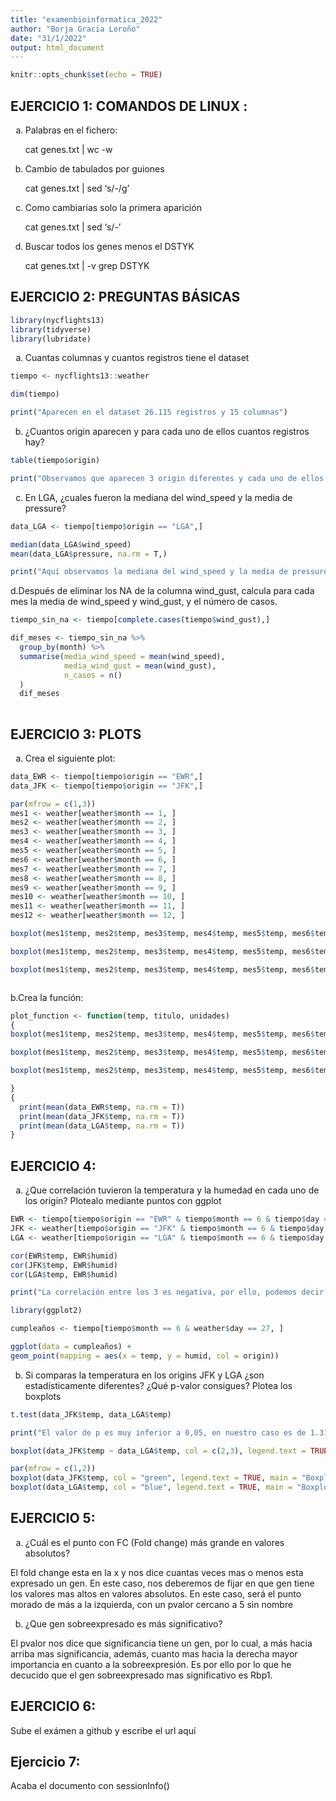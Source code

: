 ```yaml
---
title: "examenbioinformatica_2022"
author: "Borja Gracia Loroño"
date: "31/1/2022"
output: html_document
---
```


```r
knitr::opts_chunk$set(echo = TRUE)
```

## EJERCICIO 1: COMANDOS DE LINUX : 
a. Palabras en el fichero:

   cat genes.txt | wc -w

b. Cambio de tabulados por guiones

   cat genes.txt | sed 's/\t/-/g'

c. Como cambiarias solo la primera aparición

   cat genes.txt | sed 's/\t/-'

d. Buscar todos los genes menos el DSTYK

   cat genes.txt | -v grep DSTYK

## EJERCICIO 2: PREGUNTAS BÁSICAS

```r
library(nycflights13)
library(tidyverse)
library(lubridate)

```
a. Cuantas columnas y cuantos registros tiene el dataset

```r
tiempo <- nycflights13::weather

dim(tiempo)

print("Aparecen en el dataset 26.115 registros y 15 columnas")

```
b. ¿Cuantos origin aparecen y para cada uno de ellos cuantos registros hay?

```r
table(tiempo$origin)

print("Observamos que aparecen 3 origin diferentes y cada uno de ellos con los registros indicados en la pantalla")
```
c. En LGA, ¿cuales fueron la mediana del wind_speed y la media de pressure?

```r
data_LGA <- tiempo[tiempo$origin == "LGA",]

median(data_LGA$wind_speed)
mean(data_LGA$pressure, na.rm = T,)

print("Aquí observamos la mediana del wind_speed y la media de pressure")

```

d.Después de eliminar los NA de la columna wind_gust, calcula para cada mes la media de wind_speed y wind_gust, y el número de casos.

```r
tiempo_sin_na <- tiempo[complete.cases(tiempo$wind_gust),]

dif_meses <- tiempo_sin_na %>%
  group_by(month) %>%
  summarise(media_wind_speed = mean(wind_speed),
            media_wind_gust = mean(wind_gust),
            n_casos = n()
  )
  dif_meses
  
```


## EJERCICIO 3: PLOTS
 a. Crea el siguiente plot:
```r

data_EWR <- tiempo[tiempo$origin == "EWR",]
data_JFK <- tiempo[tiempo$origin == "JFK",]

par(mfrow = c(1,3))
mes1 <- weather[weather$month == 1, ]
mes2 <- weather[weather$month == 2, ]
mes3 <- weather[weather$month == 3, ]
mes4 <- weather[weather$month == 4, ]
mes5 <- weather[weather$month == 5, ]
mes6 <- weather[weather$month == 6, ]
mes7 <- weather[weather$month == 7, ]
mes8 <- weather[weather$month == 8, ]
mes9 <- weather[weather$month == 9, ]
mes10 <- weather[weather$month == 10, ]
mes11 <- weather[weather$month == 11, ]
mes12 <- weather[weather$month == 12, ]

boxplot(mes1$temp, mes2$temp, mes3$temp, mes4$temp, mes5$temp, mes6$temp, mes7$temp, mes8$temp, mes9$temp, mes10$temp, mes11$temp, mes12$temp, xlab = "Months", ylab = "ºC", main = "EWR", col = "red")

boxplot(mes1$temp, mes2$temp, mes3$temp, mes4$temp, mes5$temp, mes6$temp, mes7$temp, mes8$temp, mes9$temp, mes10$temp, mes11$temp, mes12$temp, xlab = "Months", ylab = "ºC", main = "JFK", col = "green")

boxplot(mes1$temp, mes2$temp, mes3$temp, mes4$temp, mes5$temp, mes6$temp, mes7$temp, mes8$temp, mes9$temp, mes10$temp, mes11$temp, mes12$temp, xlab = "Months", ylab = "ºC", main = "LGA", col = "blue")



```


b.Crea la función:


```r
plot_function <- function(temp, titulo, unidades)
{
boxplot(mes1$temp, mes2$temp, mes3$temp, mes4$temp, mes5$temp, mes6$temp, mes7$temp, mes8$temp, mes9$temp, mes10$temp, mes11$temp, mes12$temp, xlab = "Months", ylab = "ºC", main = "EWR", col = "red")

boxplot(mes1$temp, mes2$temp, mes3$temp, mes4$temp, mes5$temp, mes6$temp, mes7$temp, mes8$temp, mes9$temp, mes10$temp, mes11$temp, mes12$temp, xlab = "Months", ylab = "ºC", main = "JFK", col = "green")

boxplot(mes1$temp, mes2$temp, mes3$temp, mes4$temp, mes5$temp, mes6$temp, mes7$temp, mes8$temp, mes9$temp, mes10$temp, mes11$temp, mes12$temp, xlab = "Months", ylab = "ºC", main = "LGA", col = "blue")

}
{
  print(mean(data_EWR$temp, na.rm = T))
  print(mean(data_JFK$temp, na.rm = T))
  print(mean(data_LGA$temp, na.rm = T))
}

```
## EJERCICIO 4:

a. ¿Que correlación tuvieron la temperatura y la humedad en cada uno de los origin? Plotealo mediante
puntos con ggplot
```r
EWR <- tiempo[tiempo$origin == "EWR" & tiempo$month == 6 & tiempo$day == 27, ]
JFK <- weather[tiempo$origin == "JFK" & tiempo$month == 6 & tiempo$day == 27, ]
LGA <- weather[tiempo$origin == "LGA" & tiempo$month == 6 & tiempo$day == 27, ]

cor(EWR$temp, EWR$humid)
cor(JFK$temp, EWR$humid)
cor(LGA$temp, EWR$humid)

print("La correlación entre los 3 es negativa, por ello, podemos decir que no existe una relación directa ni proporcional entre ellas")

```
```r
library(ggplot2)

cumpleaños <- tiempo[tiempo$month == 6 & weather$day == 27, ]

ggplot(data = cumpleaños) + 
geom_point(mapping = aes(x = temp, y = humid, col = origin))
```

b. Si comparas la temperatura en los origins JFK y LGA ¿son estadísticamente
diferentes? ¿Qué p-valor consigues? Plotea los boxplots
```r
t.test(data_JFK$temp, data_LGA$temp)

print("El valor de p es muy inferior a 0,05, en nuestro caso es de 1.31*10-6. Por lotanto, tenemos evidencias de que existe una relación estadísticamente significativa entre la temperatura en los dos origin")

```
```r
boxplot(data_JFK$temp ~ data_LGA$temp, col = c(2,3), legend.text = TRUE, xlab = "Temperatura_LGA", ylab = "TemperaturA_JFK", main = "Boxplot_Examen")

par(mfrow = c(1,2))
boxplot(data_JFK$temp, col = "green", legend.text = TRUE, main = "Boxplot_JFK", xlab = "Origen_JFK", ylab = "Temperature")
boxplot(data_LGA$temp, col = "blue", legend.text = TRUE, main = "Boxplot_LGA", xlab = "Origen_LGA", ylab = "Temperature")
```



## EJERCICIO 5:


a. ¿Cuál es el punto con FC (Fold change) más grande en valores absolutos?

El fold change esta en la x y nos dice cuantas veces mas o menos esta expresado un gen. En este caso, nos deberemos de fijar en que gen tiene los valores mas altos en valores absolutos. En este caso, será el punto morado de más a la izquierda, con un pvalor cercano a 5 sin nombre

b. ¿Que gen sobreexpresado es más significativo?

El pvalor nos dice que significancia tiene un gen, por lo cual, a más hacia arriba mas significancia, además, cuanto mas hacia la derecha mayor importancia en cuanto a la sobreexpresión. Es por ello por lo que he decucido que el gen sobreexpresado mas significativo es Rbp1.

## EJERCICIO 6:
   Sube el exámen a github y escribe el url aquí
   
## Ejercicio 7: 
   Acaba el documento con sessionInfo()








